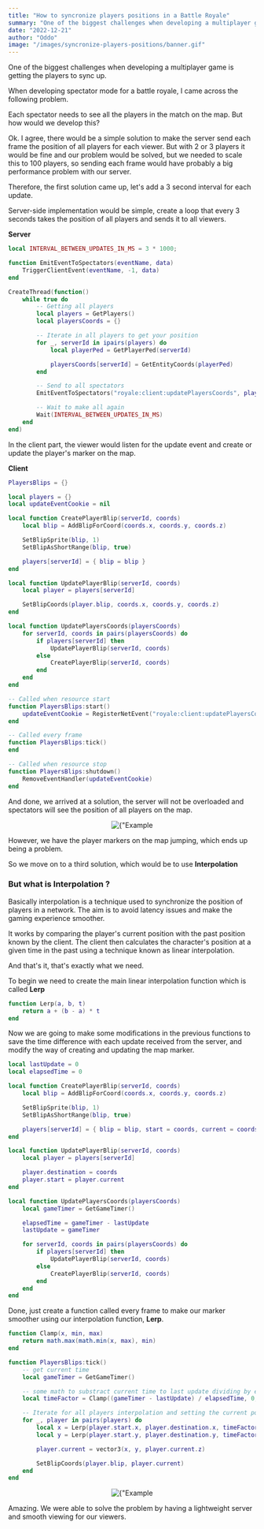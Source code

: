 ```yaml
---
title: "How to syncronize players positions in a Battle Royale"
summary: "One of the biggest challenges when developing a multiplayer game is getting the players to sync up."
date: "2022-12-21"
author: "Oddo"
image: "/images/syncronize-players-positions/banner.gif"
---
```


One of the biggest challenges when developing a multiplayer game is getting the players to sync up.

When developing spectator mode for a battle royale, I came across the following problem.

Each spectator needs to see all the players in the match on the map. But how would we develop this?

Ok. I agree, there would be a simple solution to make the server send each frame the position of all players for each viewer.
But with 2 or 3 players it would be fine and our problem would be solved, but we needed to scale this to 100 players,
so sending each frame would have probably a big performance problem with our server.

Therefore, the first solution came up, let's add a 3 second interval for each update.

Server-side implementation would be simple, create a loop that every 3 seconds takes the position of all players and sends it to all viewers.

**Server**

```lua
local INTERVAL_BETWEEN_UPDATES_IN_MS = 3 * 1000;

function EmitEventToSpectators(eventName, data)
    TriggerClientEvent(eventName, -1, data)
end

CreateThread(function()
    while true do
        -- Getting all players
        local players = GetPlayers()
        local playersCoords = {}

        -- Iterate in all players to get your position
        for _, serverId in ipairs(players) do
            local playerPed = GetPlayerPed(serverId)

            playersCoords[serverId] = GetEntityCoords(playerPed)
        end

        -- Send to all spectators
        EmitEventToSpectators("royale:client:updatePlayersCoords", playersCoords)

        -- Wait to make all again
        Wait(INTERVAL_BETWEEN_UPDATES_IN_MS)
    end
end)
```

In the client part, the viewer would listen for the update event and create or update the player's marker on the map.

**Client**

```lua
PlayersBlips = {}

local players = {}
local updateEventCookie = nil

local function CreatePlayerBlip(serverId, coords)
    local blip = AddBlipForCoord(coords.x, coords.y, coords.z)

    SetBlipSprite(blip, 1)
    SetBlipAsShortRange(blip, true)

    players[serverId] = { blip = blip }
end

local function UpdatePlayerBlip(serverId, coords)
    local player = players[serverId]

    SetBlipCoords(player.blip, coords.x, coords.y, coords.z)
end

local function UpdatePlayersCoords(playersCoords)
    for serverId, coords in pairs(playersCoords) do
        if players[serverId] then
            UpdatePlayerBlip(serverId, coords)
        else
            CreatePlayerBlip(serverId, coords)
        end
    end
end

-- Called when resource start
function PlayersBlips:start()
    updateEventCookie = RegisterNetEvent("royale:client:updatePlayersCoords", UpdatePlayersCoords)
end

-- Called every frame
function PlayersBlips:tick()
end

-- Called when resource stop
function PlayersBlips:shutdown()
    RemoveEventHandler(updateEventCookie)
end
```

And done, we arrived at a solution, the server will not be overloaded and spectators will see the position of all players on the map.

<div align="center">
  <Image
    alt={"Example 1"}
    src={"/images/syncronize-players-positions/example_start.gif"}
    width={600}
    height={600}
    priority
  />
</div>

However, we have the player markers on the map jumping, which ends up being a problem.

So we move on to a third solution, which would be to use **Interpolation**

### But what is Interpolation ?

Basically interpolation is a technique used to synchronize the position of players in a network. The aim is to avoid latency issues and make the gaming experience smoother.

It works by comparing the player's current position with the past position known by the client. The client then calculates the character's position at a given time in the past using a technique known as linear interpolation.

And that's it, that's exactly what we need.

To begin we need to create the main linear interpolation function which is called **Lerp**

```lua
function Lerp(a, b, t)
    return a + (b - a) * t
end
```

Now we are going to make some modifications in the previous functions to save the time difference with each update received from the server, and modify the way of creating and updating the map marker.

```lua
local lastUpdate = 0
local elapsedTime = 0

local function CreatePlayerBlip(serverId, coords)
    local blip = AddBlipForCoord(coords.x, coords.y, coords.z)

    SetBlipSprite(blip, 1)
    SetBlipAsShortRange(blip, true)

    players[serverId] = { blip = blip, start = coords, current = coords, destination = coords }
end

local function UpdatePlayerBlip(serverId, coords)
    local player = players[serverId]

    player.destination = coords
    player.start = player.current
end

local function UpdatePlayersCoords(playersCoords)
    local gameTimer = GetGameTimer()

    elapsedTime = gameTimer - lastUpdate
    lastUpdate = gameTimer

    for serverId, coords in pairs(playersCoords) do
        if players[serverId] then
            UpdatePlayerBlip(serverId, coords)
        else
            CreatePlayerBlip(serverId, coords)
        end
    end
end
```

Done, just create a function called every frame to make our marker smoother using our interpolation function, **Lerp**.

```lua
function Clamp(x, min, max)
    return math.max(math.min(x, max), min)
end

function PlayersBlips:tick()
    -- get current time
    local gameTimer = GetGameTimer()

    -- some math to substract current time to last update dividing by elapsedTime and clamped, to have a bounds
    local timeFactor = Clamp((gameTimer - lastUpdate) / elapsedTime, 0, 1)

    -- Iterate for all players interpolation and setting the current position in map
    for _, player in pairs(players) do
        local x = Lerp(player.start.x, player.destination.x, timeFactor)
        local y = Lerp(player.start.y, player.destination.y, timeFactor)

        player.current = vector3(x, y, player.current.z)

        SetBlipCoords(player.blip, player.current)
    end
end
```

<div align="center">
  <Image
    alt={"Example 2"}
    src={"/images/syncronize-players-positions/example_finished.gif"}
    width={600}
    height={600}
    priority
  />
</div>

Amazing. We were able to solve the problem by having a lightweight server and smooth viewing for our viewers.
